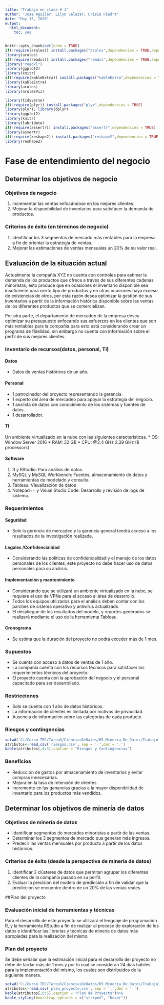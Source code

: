 ```yaml
---
title: "Trabajo en clase # 1"
author: "Jose Aguilar, Eilyn Salazar, Crisia Piedra"
date: "May 15, 2020"
output: 
  html_document: 
    toc: yes
---
```


```r
knitr::opts_chunk$set(echo = TRUE)
if(!require(arules)) install.packages("arules",dependencies = TRUE,repos=c(CRAN="https://cran.cnr.berkeley.edu/"))
library(arules)
if(!require(readxl)) install.packages("readxl",dependencies = TRUE,repos=c(CRAN="https://cran.cnr.berkeley.edu/"))
library("readxl")
library(ggplot2)
library(knitr)
if(!require(kableExtra)) install.packages("kableExtra",dependencies = TRUE,repos=c(CRAN="https://cran.cnr.berkeley.edu/"))
library(kableExtra)
library(arules)
library(arulesViz)

library(tidyverse)
if(!require(plyr)) install.packages("plyr",dependencies = TRUE)
library(plyr); library(dplyr)
library(ggplot2)
library(knitr)
library(lubridate)
if(!require(assertr)) install.packages("assertr",dependencies = TRUE)
library(assertr)
if(!require(reshape2)) install.packages("reshape2",dependencies = TRUE)
library(reshape2)

```

# Fase de entendimiento del negocio
## Determinar los objetivos de negocio
### Objetivos de negocio
1.	Incrementar las ventas enfocándose en los mejores clientes.
2.	Mejorar la disponibilidad de inventarios para satisfacer la demanda de productos.

### Criterios de éxito (en términos de negocio)
1.	Identificar los 3 segmentos de mercado más rentables para la empresa a fin de orientar la estrategia de ventas.
2.	Mejorar las estimaciones de ventas mensuales un 20% de su valor real.

## Evaluación de la situación actual
Actualmente la compañía XYZ no cuenta con controles para estimar la demanda de los productos que ofrece a través de sus diferentes cadenas minoristas, esto produce que en ocasiones el inventario disponible sea insuficiente para cierto tipo de productos y en otras ocasiones haya exceso de existencias de otros, por esta razón desea optimizar la gestión de sus inventarios a partir de la información histórica disponible sobre las ventas de los diferentes productos que se comercializan.

Por otra parte, el departamento de mercadeo de la empresa desea optimizar su presupuesto enfocando sus esfuerzos en los clientes que son más rentables para la compañía para esto está considerando crear un programa de  fidelidad, sin embargo no cuenta con información sobre el perfil de sus mejores clientes.

### Inventario de recursos(datos, personal, TI)
####	Datos
*	Datos de ventas históricos de un año.

#### Personal
*	1 patrocinador del proyecto representando la gerencia. 
*	1 experto del área de mercadeo para apoyar la estrategia del negocio.
*	1 analista de datos con conocimiento de los sistemas y fuentes de datos.
*	1 desarrollador.

####	TI
Un ambiente virtualizado en la nube con las siguientes características. 
*	 OS: Window Server 2016
*	 RAM: 32 GB
*	 CPU: @2.4 GHz 2.39 GHz (8 processors)

#### Software
1.	R y  RStudio: Para análisis de datos.
2.	MySQL y MySQL Workbench: Fuentes, almacenamiento de datos y herramientas de modelado y consulta.
3.	Tableau: Visualización de datos
4.	Notepad++ y Visual Studio Code: Desarrollo y revisión de logs de sistema.

### Requerimientos

####	Seguridad

*	Solo la gerencia de mercadeo y la gerencia general tendrá acceso a los resultados de la investigación realizada.

#### Legales /Confidencialidad
*	Considerando las políticas de confidencialidad y el manejo de los datos personales de los clientes, este proyecto no debe hacer uso de datos personales para su análisis.

#### Implementación y mantenimiento

*	Considerando que se utilizará un ambiente virtualizado en la nube, se requiere el uso de VPNs para el acceso al área de desarrollo.
*	Todos los equipos utilizados para el análisis deben contar con los parches de sistema operativo y antivirus actualizado.
*	El despliegue de los resultados del modelo, y reportes generados se realizará mediante el uso de la herramienta Tableau. 

#### Cronograma
*	Se estima que la duración del proyecto no podrá exceder más de 1 mes.

### Supuestos
*	Se cuenta con acceso a datos de ventas de 1 año.
*	La compañía cuenta con los recursos técnicos para satisfacer los requerimientos técnicos del proyecto.
*	El proyecto cuenta con la aprobación del negocio y el personal capacitado para ser desarrollado.

### Restricciones
*	Solo se cuenta con 1 año de datos históricos. 
*	La información de clientes es limitada por motivos de privacidad.
*	Ausencia de información sobre las categorías de cada producto.

### Riesgos y contingencias
```r
setwd('C:/Curso TEC/Tarea3/CienciasDeDatos/05_Mineria_De_Datos/Trabajo1')
atributos<-read.csv('riesgos.csv', sep = ',',dec = '.')
kable(atributos[,0:3],caption = "Riesgos y Contingencias")

```

### Beneficios
*	Reducción de gastos por almacenamiento de inventarios y evitar compras innecesarias.
*	Mejora en la tasa de retención de clientes
*	Incremento en las ganancias gracias a la mayor disponibilidad de inventario para los productos más vendidos.

## Determinar los objetivos de minería de datos

### Objetivos de minería de datos
*	Identificar segmentos de mercados minoristas a partir de las ventas.
*	Determinar los 3 segmentos de mercado que generan más ingresos.
*	Predecir las ventas mensuales por producto a partir de los datos históricos. 

### Criterios de éxito (desde la perspectiva de minería de datos)
1.	Identificar 3 clústeres de datos que permitan agrupar los diferentes clientes de la compañía pasado en su perfil.
2.	Evaluar la precisión del modelo de predicción a fin de validar que la predicción se encuentre dentro de un 20% de las ventas reales.

##Plan del proyecto

### Evaluación inicial de herramientas y técnicas
Para el desarrollo de este proyecto se utilizará el lenguaje de programación R, y la herramienta RStudio a fin de realizar al proceso de exploración de los datos e identificar las librerías y técnicas de minería de datos más apropiadas para la realización del mismo.

### Plan del proyecto
Se debe señalar que la estimación inicial para el desarrollo del proyecto no debe de tardar más de 1 mes y por lo cual se consideran 24 días hábiles para la implementación del mismo, los cuales son distribuidos de la siguiente manera.

```r
setwd('C:/Curso TEC/Tarea3/CienciasDeDatos/05_Mineria_De_Datos/Trabajo1')
atributos<-read.csv('plan_proyecto.csv', sep = ',',dec = '.')
kable(atributos[,0:5],caption = "Plan de Proyecto")%>%
kable_styling(bootstrap_options = c("striped", "hover"))
```
